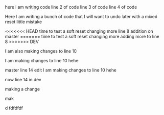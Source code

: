 here i am writing code 
line 2 of code
line 3 of code
line 4 of code

Here I am writing a bunch of code that I will want to undo later with a mixed reset little mistake

<<<<<<< HEAD
time to test a soft reset changing more line 8 addition on master
=======
time to test a soft reset changing more adding more to line 8
>>>>>>> DEV

I am also making changes to line 10

I am making changes to line 10 hehe

master line 14 edit
I am making changes to line 10 hehe



now line 14 in dev


making a change

mak

d
fdfdfdf